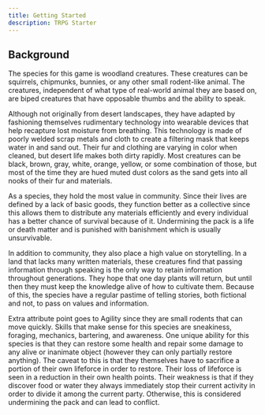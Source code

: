 ```yaml
---
title: Getting Started
description: TRPG Starter
---
```


## Background
The species for this game is woodland creatures. These creatures can be squirrels, chipmunks, bunnies, or any other small rodent-like animal. The creatures, independent of what type of real-world animal they are based on, are biped creatures that have opposable thumbs and the ability to speak.

Although not originally from desert landscapes, they have adapted by fashioning themselves rudimentary technology into wearable devices that help recapture lost moisture from breathing. This technology is made of poorly welded scrap metals and cloth to create a filtering mask that keeps water in and sand out. Their fur and clothing are varying in color when cleaned, but desert life makes both dirty rapidly. Most creatures can be black, brown, gray, white, orange, yellow, or some combination of those, but most of the time they are hued muted dust colors as the sand gets into all nooks of their fur and materials.

As a species, they hold the most value in community. Since their lives are defined by a lack of basic goods, they function better as a collective since this allows them to distribute any materials efficiently and every individual has a better chance of survival because of it. Undermining the pack is a life or death matter and is punished with banishment which is usually unsurvivable.

In addition to community, they also place a high value on storytelling. In a land that lacks many written materials, these creatures find that passing information through speaking is the only way to retain information throughout generations. They hope that one day plants will return, but until then they must keep the knowledge alive of how to cultivate them. Because of this, the species have a regular pastime of telling stories, both fictional and not, to pass on values and information.

Extra attribute point goes to Agility since they are small rodents that can move quickly. Skills that make sense for this species are sneakiness, foraging, mechanics, bartering, and awareness. One unique ability for this species is that they can restore some health and repair some damage to any alive or inanimate object (however they can only partially restore anything). The caveat to this is that they themselves have to sacrifice a portion of their own lifeforce in order to restore. Their loss of lifeforce is seen in a reduction in their own health points. Their weakness is that if they discover food or water they always immediately stop their current activity in order to divide it among the current party. Otherwise, this is considered undermining the pack and can lead to conflict.
